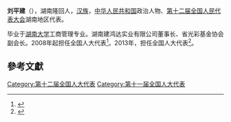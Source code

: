 '''刘平建'''（{{bd|1964年||}}），湖南隆回人，[[汉族|汉族]]，[[中华人民共和国|中华人民共和国]]政治人物、[[第十二届全国人民代表大会|第十二届全国人民代表大会]]湖南地区代表。


毕业于[[湖南大学|湖南大学]]工商管理专业。湖南建鸿达实业有限公司董事长、省光彩基金协会副会长。2008年起担任全国人大代表<ref>{{cite news|title=全国人大代表信息-刘平建|url=http://210.82.31.1:8084/delegate/viewDelegate.action?dbid=111690|accessdate=2013-04-05|newspaper=全国人大网|archive-url=https://web.archive.org/web/20140514080257/http://www.npc.gov.cn/delegate/viewDelegate.action?dbid=111690|archive-date=2014-05-14|dead-url=yes}}</ref>。2013年，担任全国人大代表<ref>{{cite news|title=全国人大代表信息-刘平建|url=http://210.82.31.1:8084/delegate/viewDelegate.action?dbid=121664|accessdate=2013-04-05|newspaper=全国人大网|deadurl=yes|archiveurl=https://web.archive.org/web/20140514081519/http://www.npc.gov.cn/delegate/viewDelegate.action?dbid=121664|archivedate=2014-05-14}}</ref>。

==參考文獻==
{{reflist}}
{{中国政治人物小作品}}

[[Category:第十二届全国人大代表|Category:第十二届全国人大代表]]
[[Category:第十一届全国人大代表|Category:第十一届全国人大代表]]